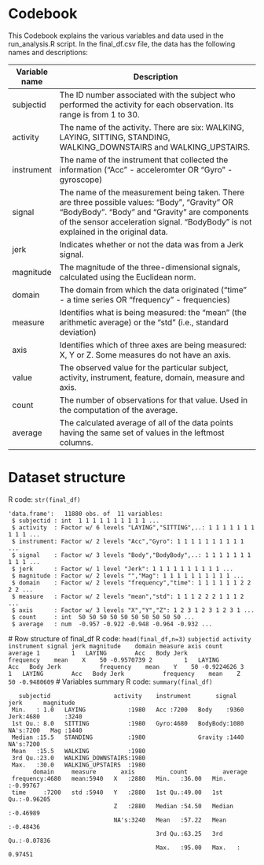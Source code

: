 # Codebook
This Codebook explains the various variables and data used in the run_analysis.R script.  In the final_df.csv file, the data has the following names and descriptions:

| Variable name	  | Description |
|-----------------|----------------------------------------------------------------------------------------|
| subjectid  | The ID number associated with the subject who performed the activity for each observation. Its range is from 1 to 30. |
| activity	 | The name of the activity.  There are six:  WALKING, LAYING, SITTING, STANDING, WALKING_DOWNSTAIRS and WALKING_UPSTAIRS. |
| instrument | The name of the instrument that collected the information ("Acc" - acceleromter OR "Gyro" - gyroscope) |
| signal     | The name of the measurement being taken.  There are three possible values:  "Body", "Gravity" OR "BodyBody". "Body" and "Gravity" are components of the sensor acceleration signal.  "BodyBody" is not explained in the original data.   |
| jerk | Indicates whether or not the data was from a Jerk signal. |
| magnitude |  The magnitude of the three-dimensional signals, calculated using the Euclidean norm. |
| domain     | The domain from which the data originated ("time" - a time series OR "frequency" - frequencies) |
| measure    | Identifies what is being measured: the "mean" (the arithmetic average) or the "std" (i.e., standard deviation) |
| axis       | Identifies which of three axes are being measured: X, Y or Z.  Some measures do not have an axis. |
| value      | The observed value for the particular subject, activity, instrument, feature, domain, measure and axis. |
| count      | The number of observations for that value. Used in the computation of the average.| 
| average    | The calculated average of all of the data points having the same set of values in the leftmost columns. |

# Dataset structure
R code: ``` str(final_df) ```
```
'data.frame':	11880 obs. of  11 variables:
 $ subjectid : int  1 1 1 1 1 1 1 1 1 1 ...
 $ activity  : Factor w/ 6 levels "LAYING","SITTING",..: 1 1 1 1 1 1 1 1 1 1 ...
 $ instrument: Factor w/ 2 levels "Acc","Gyro": 1 1 1 1 1 1 1 1 1 1 ...
 $ signal    : Factor w/ 3 levels "Body","BodyBody",..: 1 1 1 1 1 1 1 1 1 1 ...
 $ jerk      : Factor w/ 1 level "Jerk": 1 1 1 1 1 1 1 1 1 1 ...
 $ magnitude : Factor w/ 2 levels "","Mag": 1 1 1 1 1 1 1 1 1 1 ...
 $ domain    : Factor w/ 2 levels "frequency","time": 1 1 1 1 1 1 2 2 2 2 ...
 $ measure   : Factor w/ 2 levels "mean","std": 1 1 1 2 2 2 1 1 1 2 ...
 $ axis      : Factor w/ 3 levels "X","Y","Z": 1 2 3 1 2 3 1 2 3 1 ...
 $ count     : int  50 50 50 50 50 50 50 50 50 50 ...
 $ average   : num  -0.957 -0.922 -0.948 -0.964 -0.932 ...
 ```
 # Row structure of final_df
 R code: ``` head(final_df,n=3) ```
 ```
  subjectid activity instrument signal jerk magnitude    domain measure axis count    average
1         1   LAYING        Acc   Body Jerk           frequency    mean    X    50 -0.9570739
2         1   LAYING        Acc   Body Jerk           frequency    mean    Y    50 -0.9224626
3         1   LAYING        Acc   Body Jerk           frequency    mean    Z    50 -0.9480609
```
# Variables summary
R code: ```summary(final_df)```
```
   subjectid                  activity    instrument       signal       jerk      magnitude  
 Min.   : 1.0   LAYING            :1980   Acc :7200   Body    :9360   Jerk:4680       :3240  
 1st Qu.: 8.0   SITTING           :1980   Gyro:4680   BodyBody:1080   NA's:7200   Mag :1440  
 Median :15.5   STANDING          :1980               Gravity :1440               NA's:7200  
 Mean   :15.5   WALKING           :1980                                                      
 3rd Qu.:23.0   WALKING_DOWNSTAIRS:1980                                                      
 Max.   :30.0   WALKING_UPSTAIRS  :1980                                                      
       domain     measure       axis          count          average        
 frequency:4680   mean:5940   X   :2880   Min.   :36.00   Min.   :-0.99767  
 time     :7200   std :5940   Y   :2880   1st Qu.:49.00   1st Qu.:-0.96205  
                              Z   :2880   Median :54.50   Median :-0.46989  
                              NA's:3240   Mean   :57.22   Mean   :-0.48436  
                                          3rd Qu.:63.25   3rd Qu.:-0.07836  
                                          Max.   :95.00   Max.   : 0.97451 
```

